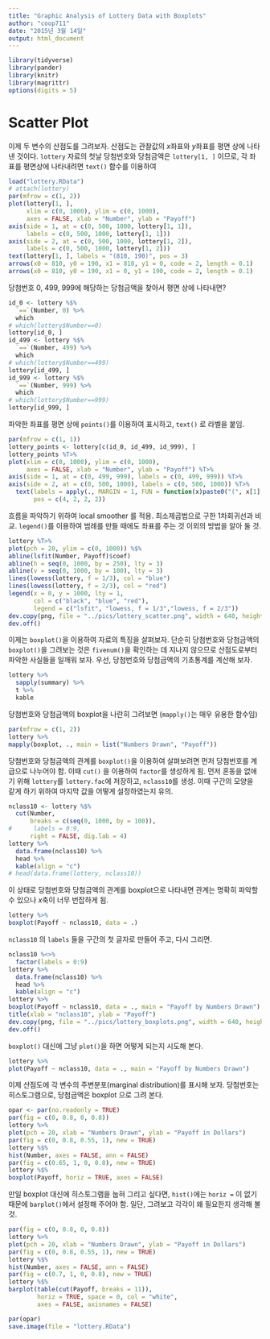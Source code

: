 ```yaml
---
title: "Graphic Analysis of Lottery Data with Boxplots"
author: "coop711"
date: "2015년 3월 14일"
output: html_document
---
```


```r
library(tidyverse)
library(pander)
library(knitr)
library(magrittr)
options(digits = 5)
```

# Scatter Plot

이제 두 변수의 산점도를 그려보자. 산점도는 관찰값의 $x$좌표와 $y$좌표를 평면 상에 나타낸 것이다. `lottery` 자료의 첫날 당첨번호와 당첨금액은 `lottery[1, ]` 이므로, 각 좌표를  평면상에 나타내려면 `text()` 함수를 
이용하여 

```r
load("lottery.RData")
# attach(lottery)
par(mfrow = c(1, 2))
plot(lottery[1, ], 
     xlim = c(0, 1000), ylim = c(0, 1000), 
     axes = FALSE, xlab = "Number", ylab = "Payoff")
axis(side = 1, at = c(0, 500, 1000, lottery[1, 1]), 
     labels = c(0, 500, 1000, lottery[1, 1]))
axis(side = 2, at = c(0, 500, 1000, lottery[1, 2]), 
     labels = c(0, 500, 1000, lottery[1, 2]))
text(lottery[1, ], labels = "(810, 190)", pos = 3)
arrows(x0 = 810, y0 = 190, x1 = 810, y1 = 0, code = 2, length = 0.1)
arrows(x0 = 810, y0 = 190, x1 = 0, y1 = 190, code = 2, length = 0.1)
```

당첨번호 0, 499, 999에 해당하는 당첨금액을 찾아서 평면 상에 나타내면?

```r
id_0 <- lottery %$%
  `==`(Number, 0) %>%
  which
# which(lottery$Number==0)
lottery[id_0, ]
id_499 <- lottery %$%
  `==`(Number, 499) %>%
  which
# which(lottery$Number==499)
lottery[id_499, ]
id_999 <- lottery %$%
  `==`(Number, 999) %>%
  which
# which(lottery$Number==999)
lottery[id_999, ]
```

파악한 좌표를 평면 상에 `points()`를 이용하여 표시하고, `text()` 로 라벨을 붙임.

```r
par(mfrow = c(1, 1))
lottery_points <- lottery[c(id_0, id_499, id_999), ] 
lottery_points %T>%
plot(xlim = c(0, 1000), ylim = c(0, 1000), 
     axes = FALSE, xlab = "Number", ylab = "Payoff") %T>%
axis(side = 1, at = c(0, 499, 999), labels = c(0, 499, 999)) %T>%
axis(side = 2, at = c(0, 500, 1000), labels = c(0, 500, 1000)) %T>%
  text(labels = apply(., MARGIN = 1, FUN = function(x)paste0("(", x[1], ", ", x[2], ")")),
       pos = c(4, 2, 2, 2))
```


흐름을 파악하기 위하여 local smoother 를 적용. 최소제곱법으로 구한 1차회귀선과 비교. `legend()`를 이용하여 범례를 만들 때에도 좌표를 주는 것 이외의 방법을 알아 둘 것.

```r
lottery %T>%
plot(pch = 20, ylim = c(0, 1000)) %$%
abline(lsfit(Number, Payoff)$coef) 
abline(h = seq(0, 1000, by = 250), lty = 3) 
abline(v = seq(0, 1000, by = 100), lty = 3)
lines(lowess(lottery, f = 1/3), col = "blue") 
lines(lowess(lottery, f = 2/3), col = "red")
legend(x = 0, y = 1000, lty = 1, 
       col = c("black", "blue", "red"), 
       legend = c("lsfit", "lowess, f = 1/3","lowess, f = 2/3"))
dev.copy(png, file = "../pics/lottery_scatter.png", width = 640, height = 480)
dev.off()
```

이제는 `boxplot()`을 이용하여 자료의 특징을 살펴보자. 단순히 당첨번호와 당첨금액의 `boxplot()`을 그려보는 것은 `fivenum()`을 확인하는 데 지나지 않으므로 산점도로부터 파악한 사실들을 일깨워 보자. 우선, 당첨번호와 당첨금액의 기초통계를 계산해 보자. 

```r
lottery %>%
  sapply(summary) %>%
  t %>%
  kable
```

당첨번호와 당첨금액의 boxplot을 나란히 그려보면 (`mapply()`는 매우 유용한 함수임)

```r
par(mfrow = c(1, 2))
lottery %>%
mapply(boxplot, ., main = list("Numbers Drawn", "Payoff"))
```

당첨번호와 당첨금액의 관계를 `boxplot()`을 이용하여 살펴보려면 먼저 당첨번호를 계급으로 나누어야 함. 이때 `cut()` 을 이용하여 `factor`를 생성하게 됨. 먼저 혼동을 없애기 위해 `lottery`를 `lottery.fac`에 저장하고, `nclass10`를 생성. 이때 구간의 모양을 같게 하기 위하여 마지막 값을 어떻게 설정하였는지 유의. 

```r
nclass10 <- lottery %$%
  cut(Number, 
      breaks = c(seq(0, 1000, by = 100)), 
#      labels = 0:9,
      right = FALSE, dig.lab = 4)
lottery %>%
  data.frame(nclass10) %>%
  head %>%
  kable(align = "c")
# head(data.frame(lottery, nclass10))
```

이 상태로 당첨번호와 당첨금액의 관계를 boxplot으로 나타내면 관계는 명확히 파악할 수 있으나 $x$축이 너무 번잡하게 됨.

```r
lottery %>%
boxplot(Payoff ~ nclass10, data = .)
```

`nclass10` 의 `labels` 들을 구간의 첫 글자로 만들어 주고, 다시 그리면.

```r
nclass10 %<>% 
  factor(labels = 0:9)
lottery %>%
  data.frame(nclass10) %>%
  head %>%
  kable(align = "c")
lottery %>%
boxplot(Payoff ~ nclass10, data = ., main = "Payoff by Numbers Drawn")
title(xlab = "nclass10", ylab = "Payoff")
dev.copy(png, file = "../pics/lottery_boxplots.png", width = 640, height = 480)
dev.off()
```

`boxplot()` 대신에 그냥 `plot()`을 하면 어떻게 되는지 시도해 본다. 

```r
lottery %>%
plot(Payoff ~ nclass10, data = ., main = "Payoff by Numbers Drawn")
```


이제 산점도에 각 변수의 주변분포(marginal distribution)를 표시해 보자. 당첨번호는 히스토그램으로, 당첨금액은 boxplot 으로 그려 본다. 

```r
opar <- par(no.readonly = TRUE)
par(fig = c(0, 0.8, 0, 0.8))
lottery %>%
plot(pch = 20, xlab = "Numbers Drawn", ylab = "Payoff in Dollars") 
par(fig = c(0, 0.8, 0.55, 1), new = TRUE)
lottery %$%
hist(Number, axes = FALSE, ann = FALSE) 
par(fig = c(0.65, 1, 0, 0.8), new = TRUE)
lottery %$%
boxplot(Payoff, horiz = TRUE, axes = FALSE)
```

만일 boxplot 대신에 히스토그램을 눕혀 그리고 싶다면, `hist()`에는 `horiz =` 이 없기 때문에 `barplot()`에서 설정해 주어야 함. 일단, 그려보고 각각이 왜 필요한지 생각해 볼 것.

```r
par(fig = c(0, 0.8, 0, 0.8))
lottery %>%
plot(pch = 20, xlab = "Numbers Drawn", ylab = "Payoff in Dollars")
par(fig = c(0, 0.8, 0.55, 1), new = TRUE)
lottery %$%
hist(Number, axes = FALSE, ann = FALSE)
par(fig = c(0.7, 1, 0, 0.8), new = TRUE)
lottery %$%
barplot(table(cut(Payoff, breaks = 11)), 
        horiz = TRUE, space = 0, col = "white",  
        axes = FALSE, axisnames = FALSE)
```

```r
par(opar)
save.image(file = "lottery.RData")
```
